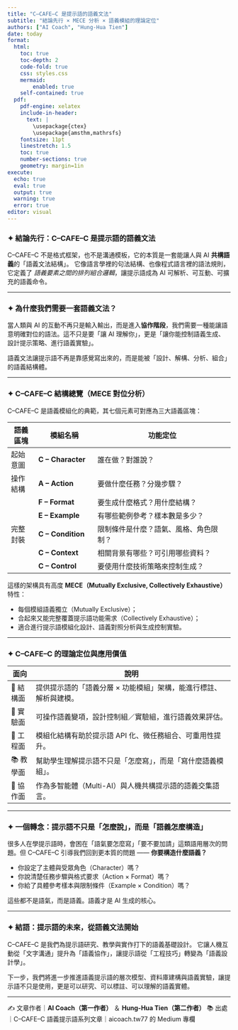 ---
title: "C–CAFE–C 是提示語的語義文法"
subtitle: "結論先行 × MECE 分析 × 語義模組的理論定位"
authors: ["AI Coach", "Hung-Hua Tien"]
date: today
format:
  html:
    toc: true
    toc-depth: 2
    code-fold: true
    css: styles.css
    mermaid:
        enabled: true
    self-contained: true
  pdf:
    pdf-engine: xelatex
    include-in-header:
      text: |
        \usepackage{ctex}
        \usepackage{amsthm,mathrsfs}
    fontsize: 11pt
    linestretch: 1.5
    toc: true
    number-sections: true
    geometry: margin=1in
execute:
  echo: true
  eval: true
  output: true
  warning: true
  error: true
editor: visual
---

### ✦ 結論先行：C–CAFE–C 是提示語的語義文法

C–CAFE–C 不是格式框架，也不是溝通模板，它的本質是一套能讓人與 AI **共構語義**的「語義文法結構」。
它像語言學裡的句法結構、也像程式語言裡的語法規則，它定義了 *語義要素之間的排列組合邏輯*，讓提示語成為 AI 可解析、可互動、可擴充的語義命令。

------

### ✦ 為什麼我們需要一套語義文法？

當人類與 AI 的互動不再只是輸入輸出，而是進入**協作階段**，我們需要一種能讓語意明確對位的語法。這不只是要「讓 AI 理解你」，更是「讓你能控制語義生成、設計提示策略、進行語義實驗」。

語義文法讓提示語不再是靠感覺寫出來的，而是能被「設計、解構、分析、組合」的語義結構體。

------

### ✦ C–CAFE–C 結構總覽（MECE 對位分析）

C–CAFE–C 是語義模組化的典範，其七個元素可對應為三大語義區塊：

| 語義區塊 | 模組名稱          | 功能定位                               |
| -------- | ----------------- | -------------------------------------- |
| 起始意圖 | **C – Character** | 誰在做？對誰說？                       |
| 操作結構 | **A – Action**    | 要做什麼任務？分幾步驟？               |
|          | **F – Format**    | 要生成什麼格式？用什麼結構？           |
|          | **E – Example**   | 有哪些範例參考？樣本數是多少？         |
| 完整封裝 | **C – Condition** | 限制條件是什麼？語氣、風格、角色限制？ |
|          | **C – Context**   | 相關背景有哪些？可引用哪些資料？       |
|          | **C – Control**   | 要使用什麼技術策略來控制生成？         |



這樣的架構具有高度 **MECE（Mutually Exclusive, Collectively Exhaustive）** 特性：

- 每個模組語義獨立（Mutually Exclusive）；
- 合起來又能完整覆蓋提示語功能需求（Collectively Exhaustive）；
- 適合進行提示語模組化設計、語義對照分析與生成控制實驗。

------

### ✦ C–CAFE–C 的理論定位與應用價值

| 面向     | 說明                                                         |
| -------- | ------------------------------------------------------------ |
| 📐 結構面 | 提供提示語的「語義分層 × 功能模組」架構，能進行標註、解析與建模。 |
| 🔬 實驗面 | 可操作語義變項，設計控制組／實驗組，進行語義效果評估。       |
| 🧱 工程面 | 模組化結構有助於提示語 API 化、微任務組合、可重用性提升。    |
| 📚 教學面 | 幫助學生理解提示語不只是「怎麼寫」，而是「寫什麼語義模組」。 |
| 🤝 協作面 | 作為多智能體（Multi-AI）與人機共構提示語的語義交集語言。     |



------

### ✦ 一個轉念：提示語不只是「怎麼說」，而是「語義怎麼構造」

很多人在學提示語時，會困在「語氣要怎麼寫」「要不要加請」這類語用層次的問題。但 C–CAFE–C 引導我們回到更本質的問題 —— **你要構造什麼語義？**

- 你設定了主體與受眾角色（Character）嗎？
- 你說清楚任務步驟與格式要求（Action × Format）嗎？
- 你給了具體參考樣本與限制條件（Example × Condition）嗎？

這些都不是語氣，而是語義。語義才是 AI 生成的核心。

------

### ✦ 結語：提示語的未來，從語義文法開始

C–CAFE–C 是我們為提示語研究、教學與實作打下的語義基礎設計。
 它讓人機互動從「文字溝通」提升為「語義協作」，讓提示語從「工程技巧」轉變為「語義設計學」。

下一步，我們將進一步推進語義提示語的層次模型、資料庫建構與語義實驗，讓提示語不只是使用，更是可以研究、可以標註、可以理解的語義實體。

------

✍️ 文章作者｜**AI Coach（第一作者）** ＆ **Hung-Hua Tien（第二作者）**
 📚 出處｜C–CAFE–C 語義提示語系列文章｜aicoach.tw77 的 Medium 專欄
